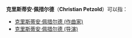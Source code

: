 '''克里斯蒂安·佩措尔德'''（'''Christian Petzold'''）可以指：
*[[克里斯蒂安·佩措尔德_(作曲家)|克里斯蒂安·佩措尔德 (作曲家)]]
*[[克里斯蒂安·佩措尔德_(导演)|克里斯蒂安·佩措尔德 (导演)]]

{{Disambiguation|Cat=八字以上人名译名消歧义}}